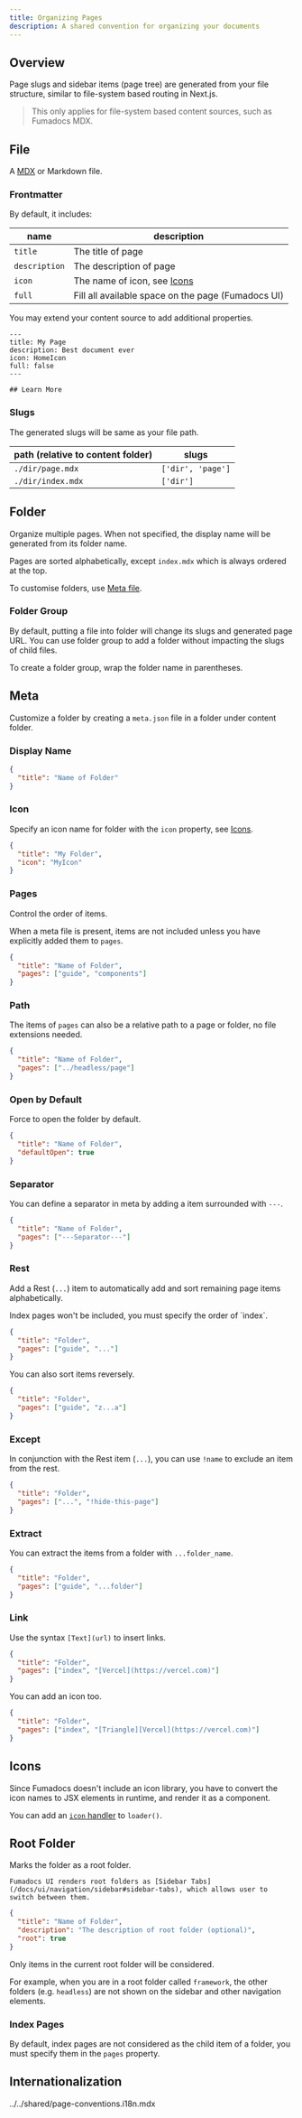 ```yaml
---
title: Organizing Pages
description: A shared convention for organizing your documents
---
```


## Overview

Page slugs and sidebar items (page tree) are generated from your file structure, similar to file-system based routing in Next.js.

> This only applies for file-system based content sources, such as Fumadocs MDX.

## File

A [MDX](https://mdxjs.com) or Markdown file.

### Frontmatter

By default, it includes:

| name          | description                                        |
| ------------- | -------------------------------------------------- |
| `title`       | The title of page                                  |
| `description` | The description of page                            |
| `icon`        | The name of icon, see [Icons](#icons)              |
| `full`        | Fill all available space on the page (Fumadocs UI) |

You may extend your content source to add additional properties.

```mdx
---
title: My Page
description: Best document ever
icon: HomeIcon
full: false
---

## Learn More
```

### Slugs

The generated slugs will be same as your file path.

| path (relative to content folder) | slugs             |
| --------------------------------- | ----------------- |
| `./dir/page.mdx`                  | `['dir', 'page']` |
| `./dir/index.mdx`                 | `['dir']`         |

## Folder

Organize multiple pages. When not specified, the display name will be generated from its folder name.

Pages are sorted alphabetically, except `index.mdx` which is always ordered at the top.

To customise folders, use [Meta file](#meta).

### Folder Group

By default, putting a file into folder will change its slugs and generated page URL.
You can use folder group to add a folder without impacting the slugs of child files.

To create a folder group, wrap the folder name in parentheses.

<Files>
  <Folder name="(group-name)" defaultOpen>
    <File name="file.mdx" />
  </Folder>
</Files>

## Meta

Customize a folder by creating a `meta.json` file in a folder under content folder.

### Display Name

```json title="meta.json"
{
  "title": "Name of Folder"
}
```

### Icon

Specify an icon name for folder with the `icon` property, see [Icons](#icons).

```json title="meta.json"
{
  "title": "My Folder",
  "icon": "MyIcon"
}
```

### Pages

Control the order of items.

When a meta file is present, items are not included unless you have explicitly added them to `pages`.

```json title="meta.json"
{
  "title": "Name of Folder",
  "pages": ["guide", "components"]
}
```

<Files>
  <File name="meta.json" />
  <File name="guide.mdx" />
  <File name="components.mdx" />
</Files>

### Path

The items of `pages` can also be a relative path to a page or folder, no file extensions needed.

```json title="meta.json"
{
  "title": "Name of Folder",
  "pages": ["../headless/page"]
}
```

### Open by Default

Force to open the folder by default.

```json title="meta.json"
{
  "title": "Name of Folder",
  "defaultOpen": true
}
```

### Separator

You can define a separator in meta by adding a item surrounded with `---`.

```json title="meta.json"
{
  "title": "Name of Folder",
  "pages": ["---Separator---"]
}
```

### Rest

Add a Rest (`...`) item to automatically add and sort remaining page items alphabetically.

<Callout title="Note">
  Index pages won't be included, you must specify the order of `index`.
</Callout>

```json title="meta.json"
{
  "title": "Folder",
  "pages": ["guide", "..."]
}
```

You can also sort items reversely.

```json title="meta.json"
{
  "title": "Folder",
  "pages": ["guide", "z...a"]
}
```

### Except

In conjunction with the Rest item (`...`), you can use `!name` to exclude an item from the rest.

```json title="meta.json"
{
  "title": "Folder",
  "pages": ["...", "!hide-this-page"]
}
```

### Extract

You can extract the items from a folder with `...folder_name`.

```json title="meta.json"
{
  "title": "Folder",
  "pages": ["guide", "...folder"]
}
```

### Link

Use the syntax `[Text](url)` to insert links.

```json title="meta.json"
{
  "title": "Folder",
  "pages": ["index", "[Vercel](https://vercel.com)"]
}
```

You can add an icon too.

```json title="meta.json"
{
  "title": "Folder",
  "pages": ["index", "[Triangle][Vercel](https://vercel.com)"]
}
```

## Icons

Since Fumadocs doesn't include an icon library, you have to convert the icon names to JSX elements in runtime, and render it as a component.

You can add an [`icon` handler](/docs/headless/source-api#icons) to `loader()`.

## Root Folder

Marks the folder as a root folder.

<Callout title='Fumadocs UI'>

    Fumadocs UI renders root folders as [Sidebar Tabs](/docs/ui/navigation/sidebar#sidebar-tabs), which allows user to switch between them.

</Callout>

```json title="meta.json"
{
  "title": "Name of Folder",
  "description": "The description of root folder (optional)",
  "root": true
}
```

Only items in the current root folder will be considered.

For example, when you are in a root folder called `framework`, the other folders (e.g. `headless`) are not shown on the sidebar and other navigation elements.

<Files>
  <Folder name="framework" defaultOpen>
    <File name="Current Page" className="!text-fd-primary !bg-fd-primary/10" />
    <File name="Other Pages" />
  </Folder>
  <Folder name="headless" className="opacity-50" disabled defaultOpen>
    <File name="Invisible Page" />
  </Folder>
</Files>



### Index Pages

By default, index pages are not considered as the child item of a folder, you must specify them in the `pages` property.

## Internationalization

<include>../../shared/page-conventions.i18n.mdx</include>
